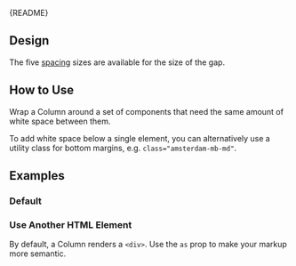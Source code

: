 
<Meta of={ColumnStories} />

<Markdown>{README}</Markdown>

## Design

The five [spacing](?path=/docs/docs-design-guidelines-spacing--docs) sizes are available for the size of the gap.

## How to Use

Wrap a Column around a set of components that need the same amount of white space between them.

To add white space below a single element, you can alternatively use a utility class for bottom margins, e.g. `class="amsterdam-mb-md"`.

## Examples

### Default

<Primary />

<Controls />

### Use Another HTML Element

By default, a Column renders a `<div>`.
Use the `as` prop to make your markup more semantic.

<Canvas of={ColumnStories.CustomTagName} />
